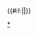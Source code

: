 {{Navbox
|state = {{{state|autocollapse}}}
|name = 宋朝皇后
|title = [[宋朝]][[中國皇后及妃嬪列表#宋|皇后、皇太后、太皇太后]]
| style = width:650px; background:green
| image = [[File:Empress of Zhenzong of Song.jpg|110px|章懿皇后李氏]]
| group1 = 宋朝皇后
| list1 = 
 {{Navbox|child
 |evenodd = swap
 | group1 = [[赵匡胤|宋太祖]]
 | list1 = [[孝明王皇后|孝明皇后王氏]] - [[孝章皇后|孝章皇后宋氏]]
 | group2 = [[宋太宗]]
 | list2 = [[明德李皇后 (宋朝)|明德皇后李氏]]
 | group3 = [[宋真宗]]
 | list3 = [[章穆皇后|章穆皇后郭氏]] - [[章献明肃皇后|章獻明肅皇后劉氏]]
 | group4 = [[宋仁宗]]
 | list4 = [[郭皇后 (宋仁宗)|皇后郭氏]]<sup>~</sup> - [[慈圣光献皇后|慈聖光獻皇后曹氏]]
 | group5 = [[宋英宗]]
 | list5 = [[宣仁圣烈皇后|宣仁圣烈皇后高滔滔]]
 | group6 = [[宋神宗]] 
 | list6 = [[钦圣献肃皇后|欽聖獻肅皇后向氏]] 
 | group7 = [[宋哲宗]]
 | list7 = [[昭慈圣献皇后|昭慈圣献皇后孟氏]]<sup>~</sup> - [[昭懷皇后|昭懷皇后刘清菁]]
 | group8 = [[宋徽宗]]
 | list8 = [[顯恭皇后|顯恭皇后王氏]] - [[顯肅皇后|顯肅皇后鄭氏]] 
 | group9 = [[宋钦宗]]
 | list9 = [[仁怀皇后|仁懷皇后朱氏]] 
 | group10= [[宋高宗]]
 | list10 = [[憲節皇后|憲節皇后邢秉懿]] - [[宪圣慈烈皇后|憲聖慈烈皇后吳氏]]
 | group11 = [[宋孝宗]]
 | list11 = [[成恭皇后|成恭皇后夏氏]] - [[成肅皇后|成肅皇后謝氏]]
 | group12 = [[宋光宗]]
 | list12 = [[慈懿皇后|慈懿皇后李鳳娘]]
 | group13 = [[宋宁宗]]
 | list13 = [[恭淑皇后|恭淑皇后韩氏]] - [[恭圣仁烈皇后|恭聖仁烈皇后楊妹子]]
 | group14 = [[宋理宗]]
 | list14 = [[謝道清|壽和皇太后謝道清]]
 | group15 = [[宋度宗]]
 | list15 = [[全皇后 (南宋)|皇后全氏]] 
 }}
| group2 = 追封或尊封<br />皇后、皇太后
| list2 = 
 {{Navbox|child
 |evenodd = swap
 | group1 = [[趙玄朗|宋聖祖]]
 | list1 =[[元天大聖后|元天大聖-{后}-]]
 | group2 = [[趙朓|宋僖祖]]
 | list2 = [[文懿皇后|文懿皇后崔氏]]
 | group3 = [[趙珽|宋順祖]]
 | list3 = [[惠明皇后|惠明皇后桑氏]]
 | group4 = [[趙敬|宋翼祖]]
 | list4 = [[簡穆皇后|簡穆皇后劉氏]]
 | group5 = [[趙弘殷|宋宣祖]]
 | list5 = [[昭憲太后|昭憲太后杜氏]]
 | group6 = [[赵匡胤|宋太祖]]
 | list6 = [[孝惠贺皇后|孝惠皇后贺氏]]
 | group7 = [[宋太宗]]
 | list7 = [[淑德皇后|淑德皇后尹氏]] - [[懿德皇后|懿德皇后符氏]] - [[元德皇后|元德皇后李氏]]
 | group8 = [[宋真宗]]
 | list8 = [[章怀皇后|章懷皇后潘氏]] - [[章懿李皇后|章懿皇后李氏]] - [[章惠皇后|章惠皇后杨氏]]
 | group9 = [[宋仁宗]]
 | list9 = [[张美人 (宋仁宗)|皇后张氏]] - [[溫成皇后|溫成皇后张氏]]
 | group10= [[宋神宗]]
 | list10 = [[欽成皇后|欽成皇后朱氏]] - [[欽慈陳皇后|欽慈皇后陈氏]]
 | group11= [[宋徽宗]]
 | list11 = [[明達皇后|明達皇后刘氏]] - [[明節皇后|明節皇后刘氏]] - [[顯仁皇后|顯仁皇后韋氏]]
 | group12= [[宋孝宗]]
 | list12 = [[成穆皇后|成穆皇后郭氏]]
 | group13 = [[宋度宗]]
 | list13 = [[楊淑妃 (宋度宗)|皇太妃楊氏]] 
 }}
| group3 = 其他皇帝正室
| list3 = 
 {{Navbox|child
 |evenodd = swap
 | group1 = [[宋恭帝]]
 | list1 = [[元朝公主 (趙㬎)|元公主孛兒只斤氏]]
}}
| group4 = 其他皇帝生母<br /><small>（列出帝王为子）</small>
| list4 = 
 {{Navbox|child
 |evenodd = swap
 | group1= [[宋英宗]]
 | list1 = [[仙游縣君|濮安懿王夫人任氏]]
 | group2 = [[宋孝宗]]
 | list2 = [[秀安僖王夫人|秀安僖王夫人張氏]]
 | group3 = [[宋理宗]]
 | list3 = [[慈憲夫人|荣文恭王夫人全氏]]
 | group4 = [[宋度宗]]
 | list4 = [[隆國夫人|隆國夫人黃定喜]]
 | group5 = [[趙昺|宋幼主]]
 | list5 = [[俞修容|修容俞氏]]
}}
| group6=其他皇帝生祖母<br /><small>（列出帝王为孙）</small>
| list6=
 {{Navbox|child
 |evenodd=swap
 | group1= [[宋英宗]]
 | list1 = [[李氏 (赵元份妻)|廢雍王妃李氏]]<sup>#</sup>
 | group2 = [[宋孝宗]]
 | list2 = [[趙令譮|齊國夫人劉氏]]
 | group3 = [[宋理宗]]
 | list3 = [[趙師意|魯國夫人石氏]]
}}
|below = 注：<sup>#</sup>者为生前被废或身后被剥夺皇后资格。<sup>~</sup>者為被廢后再復位。
|}}<includeonly>{{#if:{{{1|}}}||}}</includeonly><noinclude>
[[Category:中国皇后列表模板|{{PAGENAME}}]]
[[Category:宋朝皇后|*]]
</noinclude>